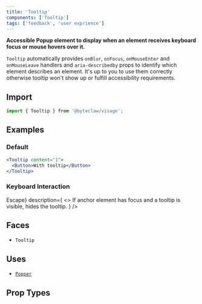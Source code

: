 ```yaml
---
title: 'Tooltip'
components: ['Tooltip']
tags: ['feedback', 'user exprience']
---
```


**Accessible Popup element to display when an element receives keyboard focus or mouse hovers over it.**

`Tooltip` automatically provides `onBlur`, `onFocus`, `onMouseEnter` and `onMouseLeave` handlers and `aria-describedby` props to identify which element describes an element. It&apos;s up to you to use them correctly otherwise tooltip won&apos;t show up or fulfill accessibility requirements.

## Import

```js transpile=false
import { Tooltip } from '@byteclaw/visage';
```

## Examples

### Default

```jsx live=true
<Tooltip content="1">
  <Button>With tooltip</Button>
</Tooltip>
```

### Keyboard Interaction

<DescriptionList>
  <DescriptionListItem
    term={<KeyboardKey>Escape</KeyboardKey>}
    description={
      <>
        If anchor element has focus and a tooltip is visible, hides the tooltip.
      </>
    }
  />
</DescriptionList>

## Faces

- `Tooltip`

## Uses

- [`Popper`](/components/overlays/popper)

## Prop Types

<PropTypes component="Tooltip" />
